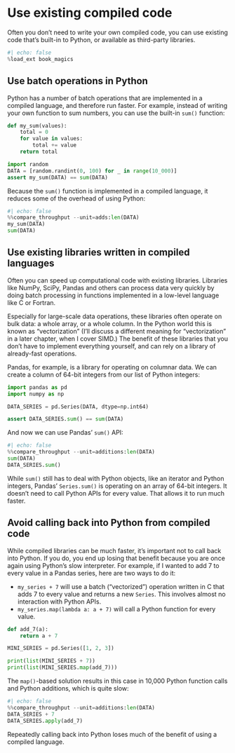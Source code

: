 # Use existing compiled code

Often you don't need to write your own compiled code, you can use existing code that's built-in to Python, or available as third-party libraries.

```python
#| echo: false
%load_ext book_magics
```

## Use batch operations in Python

Python has a number of batch operations that are implemented in a compiled language, and therefore run faster.
For example, instead of writing your own function to sum numbers, you can use the built-in `sum()` function:

```python
def my_sum(values):
    total = 0
    for value in values:
        total += value
    return total

import random
DATA = [random.randint(0, 100) for _ in range(10_000)]
assert my_sum(DATA) == sum(DATA)
```

Because the `sum()` function is implemented in a compiled language, it reduces some of the overhead of using Python:

```python
#| echo: false
%%compare_throughput --unit=adds:len(DATA)
my_sum(DATA)
sum(DATA)
```

## Use existing libraries written in compiled languages

Often you can speed up computational code with existing libraries.
Libraries like NumPy, SciPy, Pandas and others can process data very quickly by doing batch processing in functions implemented in a low-level language like C or Fortran.

Especially for large-scale data operations, these libraries often operate on bulk data: a whole array, or a whole column.
In the Python world this is known as "vectorization" (I'll discuss a different meaning for "vectorization" in a later chapter, when I cover SIMD.)
The benefit of these libraries that you don't have to implement everything yourself, and can rely on a library of already-fast operations.

Pandas, for example, is a library for operating on columnar data.
We can create a column of 64-bit integers from our list of Python integers:

```python
import pandas as pd
import numpy as np

DATA_SERIES = pd.Series(DATA, dtype=np.int64)

assert DATA_SERIES.sum() == sum(DATA)
```

And now we can use Pandas' `sum()` API:

```python
#| echo: false
%%compare_throughput --unit=additions:len(DATA)
sum(DATA)
DATA_SERIES.sum()
```

While `sum()` still has to deal with Python objects, like an iterator and Python integers, Pandas' `Series.sum()` is operating on an array of 64-bit integers.
It doesn't need to call Python APIs for every value.
That allows it to run much faster.

## Avoid calling back into Python from compiled code

While compiled libraries can be much faster, it's important not to call back into Python.
If you do, you end up losing that benefit because you are once again using Python's slow interpreter.
For example, if I wanted to add 7 to every value in a Pandas series, here are two ways to do it:

* `my_series + 7` will use a batch ("vectorized") operation written in C that adds 7 to every value and returns a new `Series`.
  This involves almost no interaction with Python APIs.
* `my_series.map(lambda a: a + 7)` will call a Python function for every value.

```python
def add_7(a):
    return a + 7

MINI_SERIES = pd.Series([1, 2, 3])

print(list(MINI_SERIES + 7))
print(list(MINI_SERIES.map(add_7)))
```

The `map()`-based solution results in this case in 10,000 Python function calls and Python additions, which is quite slow:

```python
#| echo: false
%%compare_throughput --unit=additions:len(DATA)
DATA_SERIES + 7
DATA_SERIES.apply(add_7)
```

Repeatedly calling back into Python loses much of the benefit of using a compiled language.
